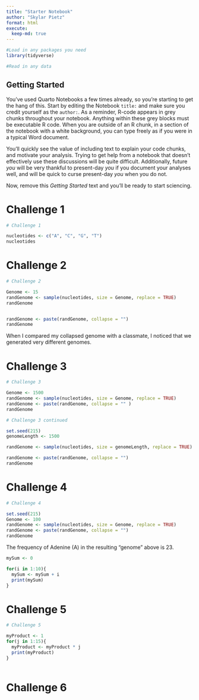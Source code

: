 ```yaml
---
title: "Starter Notebook"
author: "Skylar Pietz"
format: html
execute:
  keep-md: true
---
```


```r
#Load in any packages you need
library(tidyverse)

#Read in any data

```

## Getting Started

You've used Quarto Notebooks a few times already, so you're starting to get the hang of this. Start by editing the Notebook `title:` and make sure you credit yourself as the `author:`. As a reminder, R-code appears in grey chunks throughout your notebook. Anything within these grey blocks must be executable R code. When you are outside of an R chunk, in a section of the notebook with a white background, you can type freely as if you were in a typical Word document.

You'll quickly see the value of including text to explain your code chunks, and motivate your analysis. Trying to get help from a notebook that doesn't effectively use these discussions will be quite difficult. Additionally, future *you* will be very thankful to present-day *you* if you document your analyses well, and will be quick to curse present-day *you* when you do not.

Now, remove this *Getting Started* text and you'll be ready to start sciencing.

# Challenge 1 

```r
# Challenge 1

nucleotides <- c("A", "C", "G", "T")
nucleotides

```

# Challenge 2 

```r
# Challenge 2

Genome <- 15 
randGenome <- sample(nucleotides, size = Genome, replace = TRUE)
randGenome



```

```r
randGenome <- paste(randGenome, collapse = "")
randGenome

```

When I compared my collapsed genome with a classmate, I noticed that we generated very different genomes.

# Challenge 3 

```r
# Challenge 3

Genome <- 1500 
randGenome <- sample(nucleotides, size = Genome, replace = TRUE)
randGenome <- paste(randGenome, collapse = "" )
randGenome

```

```r
# Challenge 3 continued

set.seed(215)
genomeLength <- 1500

randGenome <- sample(nucleotides, size = genomeLength, replace = TRUE)

randGenome <- paste(randGenome, collapse = "")
randGenome
```

# Challenge 4

```r
# Challenge 4

set.seed(215)
Genome <- 100
randGenome <- sample(nucleotides, size = Genome, replace = TRUE)
randGenome <- paste(randGenome, collapse = "")
randGenome

```

The frequency of Adenine (A) in the resulting "genome" above is 23.

```r
mySum <- 0

for(i in 1:10){
  mySum <- mySum + i
  print(mySum)
}
```

# Challenge 5 

```r
# Challenge 5 

myProduct <- 1
for(j in 1:15){
  myProduct <- myProduct * j
  print(myProduct)
}
  
```

# Challenge 6
